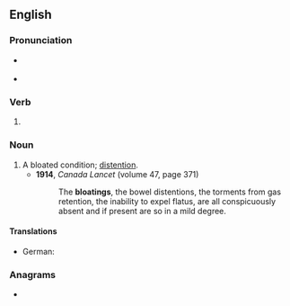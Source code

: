 ==English==

===Pronunciation===
* {{a|RP}} {{IPA|en|/ˈbləʊtɪŋ/}}
* {{a|GenAm}} {{IPA|en|/ˈbloʊtɪŋ/}}

===Verb===
{{head|en|verb form}}

# {{present participle of|en|bloat|nocat=1}}

===Noun===
{{en-noun}}

# A bloated condition; [[distention]].
#* '''1914''', ''Canada Lancet'' (volume 47, page 371)
#*: The '''bloatings''', the bowel distentions, the torments from gas retention, the inability to expel flatus, are all conspicuously absent and if present are so in a mild degree.

====Translations====
{{trans-top|bloated condition; distention}}
* German: {{t|de|Aufgedunsenheit|f}}
{{trans-mid}}
{{trans-bottom}}

===Anagrams===
* {{anagrams|en|a=abgilnot|bog Latin|obligant}}